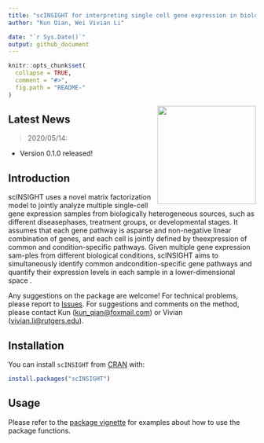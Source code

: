 ```yaml
---
title: "scINSIGHT for interpreting single cell gene expression in biologically heterogeneous data"
author: "Kun Qian, Wei Vivian Li"

date: "`r Sys.Date()`"
output: github_document
---
```


<!-- README.md is generated from README.Rmd. Please edit that file -->

```r
knitr::opts_chunk$set(
  collapse = TRUE,
  comment = "#>",
  fig.path = "README-"
)
```

<img src="https://github.com/Vivianstats/data-pkg/raw/main/img/scINSIGHT.png" height="200" align="right" />

## Latest News

> 2020/05/14:

 + Version 0.1.0 released!

 
## Introduction

scINSIGHT uses a novel matrix factorization model to jointly analyze multiple single-cell gene expression samples from biologically heterogeneous sources, such as different diseasephases,  treatment groups,  or developmental stages.   It assumes that each gene pathway is asparse  and  non-negative  linear  combination  of  genes,  and  each  cell  is  jointly  defined  by  theexpression of common and condition-specific pathways.   Given multiple gene expression sam-ples from different biological conditions, scINSIGHT aims to simultaneously identify common andcondition-specific gene pathways and quantify their expression levels in each sample in a lower-dimensional space .

Any suggestions on the package are welcome! For technical problems, please report to [Issues](https://github.com/Vivianstats/scINSIGHT/issues). For suggestions and comments on the method, please contact Kun (<kun_qian@foxmail.com>) or Vivian (<vivian.li@rutgers.edu>). 

## Installation

You can install `scINSIGHT` from [CRAN](https://cran.r-project.org/web/packages/scINSIGHT/index.html) with:

```r
install.packages("scINSIGHT")
```

## Usage
Please refer to the [package vignette](https://github.com/Vivianstats/scINSIGHT/wiki/scINSIGHT-vignette) for examples about how to use the package functions.
